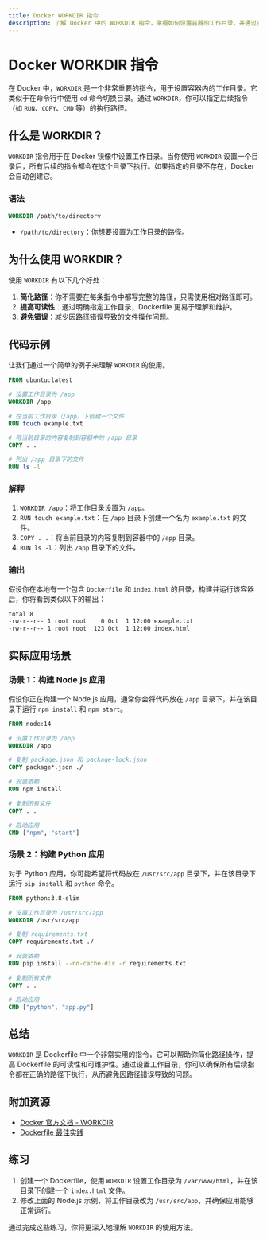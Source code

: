 ```yaml
---
title: Docker WORKDIR 指令
description: 了解 Docker 中的 WORKDIR 指令，掌握如何设置容器的工作目录，并通过实际案例加深理解。
---
```


# Docker WORKDIR 指令

在 Docker 中，`WORKDIR` 是一个非常重要的指令，用于设置容器内的工作目录。它类似于在命令行中使用 `cd` 命令切换目录。通过 `WORKDIR`，你可以指定后续指令（如 `RUN`、`COPY`、`CMD` 等）的执行路径。

## 什么是 WORKDIR？

`WORKDIR` 指令用于在 Docker 镜像中设置工作目录。当你使用 `WORKDIR` 设置一个目录后，所有后续的指令都会在这个目录下执行。如果指定的目录不存在，Docker 会自动创建它。

### 语法

```dockerfile
WORKDIR /path/to/directory
```

- `/path/to/directory`：你想要设置为工作目录的路径。

## 为什么使用 WORKDIR？

使用 `WORKDIR` 有以下几个好处：

1. **简化路径**：你不需要在每条指令中都写完整的路径，只需使用相对路径即可。
2. **提高可读性**：通过明确指定工作目录，Dockerfile 更易于理解和维护。
3. **避免错误**：减少因路径错误导致的文件操作问题。

## 代码示例

让我们通过一个简单的例子来理解 `WORKDIR` 的使用。

```dockerfile
FROM ubuntu:latest

# 设置工作目录为 /app
WORKDIR /app

# 在当前工作目录（/app）下创建一个文件
RUN touch example.txt

# 将当前目录的内容复制到容器中的 /app 目录
COPY . .

# 列出 /app 目录下的文件
RUN ls -l
```

### 解释

1. `WORKDIR /app`：将工作目录设置为 `/app`。
2. `RUN touch example.txt`：在 `/app` 目录下创建一个名为 `example.txt` 的文件。
3. `COPY . .`：将当前目录的内容复制到容器中的 `/app` 目录。
4. `RUN ls -l`：列出 `/app` 目录下的文件。

### 输出

假设你在本地有一个包含 `Dockerfile` 和 `index.html` 的目录，构建并运行该容器后，你将看到类似以下的输出：

```bash
total 8
-rw-r--r-- 1 root root    0 Oct  1 12:00 example.txt
-rw-r--r-- 1 root root  123 Oct  1 12:00 index.html
```

## 实际应用场景

### 场景 1：构建 Node.js 应用

假设你正在构建一个 Node.js 应用，通常你会将代码放在 `/app` 目录下，并在该目录下运行 `npm install` 和 `npm start`。

```dockerfile
FROM node:14

# 设置工作目录为 /app
WORKDIR /app

# 复制 package.json 和 package-lock.json
COPY package*.json ./

# 安装依赖
RUN npm install

# 复制所有文件
COPY . .

# 启动应用
CMD ["npm", "start"]
```

### 场景 2：构建 Python 应用

对于 Python 应用，你可能希望将代码放在 `/usr/src/app` 目录下，并在该目录下运行 `pip install` 和 `python` 命令。

```dockerfile
FROM python:3.8-slim

# 设置工作目录为 /usr/src/app
WORKDIR /usr/src/app

# 复制 requirements.txt
COPY requirements.txt ./

# 安装依赖
RUN pip install --no-cache-dir -r requirements.txt

# 复制所有文件
COPY . .

# 启动应用
CMD ["python", "app.py"]
```

## 总结

`WORKDIR` 是 Dockerfile 中一个非常实用的指令，它可以帮助你简化路径操作，提高 Dockerfile 的可读性和可维护性。通过设置工作目录，你可以确保所有后续指令都在正确的路径下执行，从而避免因路径错误导致的问题。

## 附加资源

- [Docker 官方文档 - WORKDIR](https://docs.docker.com/engine/reference/builder/#workdir)
- [Dockerfile 最佳实践](https://docs.docker.com/develop/develop-images/dockerfile_best-practices/)

## 练习

1. 创建一个 Dockerfile，使用 `WORKDIR` 设置工作目录为 `/var/www/html`，并在该目录下创建一个 `index.html` 文件。
2. 修改上面的 Node.js 示例，将工作目录改为 `/usr/src/app`，并确保应用能够正常运行。

通过完成这些练习，你将更深入地理解 `WORKDIR` 的使用方法。